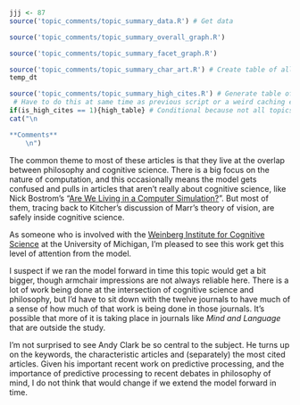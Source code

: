 ```r
jjj <- 87
source('topic_comments/topic_summary_data.R') # Get data
```

```r
source('topic_comments/topic_summary_overall_graph.R')
```

```r
source('topic_comments/topic_summary_facet_graph.R')
```

```r
source('topic_comments/topic_summary_char_art.R') # Create table of all articles in topic
temp_dt
```

```r
source('topic_comments/topic_summary_high_cites.R') # Generate table of highly cited articles. 
 # Have to do this at same time as previous script or a weird caching error occurs.
if(is_high_cites == 1){high_table} # Conditional because not all topics have high cites
cat("\n

**Comments**
	\n")
```

The common theme to most of these articles is that they live at the overlap between philosophy and cognitive science. There is a big focus on the nature of computation, and this occasionally means the model gets confused and pulls in articles that aren't really about cognitive science, like Nick Bostrom's "[Are We Living in a Computer Simulation?](https://philpapers.org/rec/BOSAWL-4)". But most of them, tracing back to Kitcher's discussion of Marr's theory of vision, are safely inside cognitive science.

As someone who is involved with the [Weinberg Institute for Cognitive Science](https://lsa.umich.edu/weinberginstitute) at the University of Michigan, I'm pleased to see this work get this level of attention from the model.

I suspect if we ran the model forward in time this topic would get a bit bigger, though armchair impressions are not always reliable here. There is a lot of work being done at the intersection of cognitive science and philosophy, but I'd have to sit down with the twelve journals to have much of a sense of how much of that work is being done in those journals. It's possible that more of it is taking place in journals like _Mind and Language_ that are outside the study.

I'm not surprised to see Andy Clark be so central to the subject. He turns up on the keywords, the characteristic articles and (separately) the most cited articles. Given his important recent work on predictive processing, and the importance of predictive processing to recent debates in philosophy of mind, I do not think that would change if we extend the model forward in time.